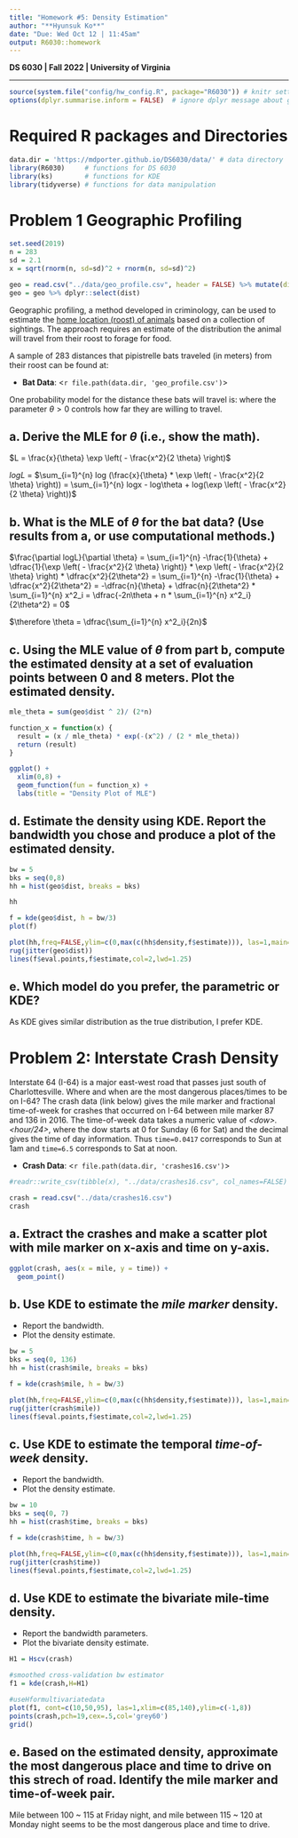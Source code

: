```yaml
---
title: "Homework #5: Density Estimation" 
author: "**Hyunsuk Ko**"
date: "Due: Wed Oct 12 | 11:45am"
output: R6030::homework
---
```


**DS 6030 | Fall 2022 | University of Virginia **

*******************************************
```r
source(system.file("config/hw_config.R", package="R6030")) # knitr settings
options(dplyr.summarise.inform = FALSE)  # ignore dplyr message about grouping
```

# Required R packages and Directories

::: {.solution}
```r
data.dir = 'https://mdporter.github.io/DS6030/data/' # data directory
library(R6030)     # functions for DS 6030
library(ks)        # functions for KDE
library(tidyverse) # functions for data manipulation   
```
:::



# Problem 1 Geographic Profiling

```r
set.seed(2019)
n = 283
sd = 2.1
x = sqrt(rnorm(n, sd=sd)^2 + rnorm(n, sd=sd)^2)

geo = read.csv("../data/geo_profile.csv", header = FALSE) %>% mutate(dist = V1)
geo = geo %>% dplyr::select(dist)
```

Geographic profiling, a method developed in criminology, can be used to estimate the [home location (roost) of animals](https://www.sciencedirect.com/science/article/pii/S0022519305004157) based on a collection of sightings. The approach requires an estimate of the distribution the animal will travel from their roost to forage for food. 

A sample of $283$ distances that pipistrelle bats traveled (in meters) from their roost can be found at: 

- **Bat Data**: <`r file.path(data.dir, 'geo_profile.csv')`>

One probability model for the distance these bats will travel is:
\begin{align*}
f(x; \theta) = \frac{x}{\theta} \exp \left( - \frac{x^2}{2 \theta} \right)
\end{align*}
where the parameter $\theta > 0$ controls how far they are willing to travel. 


## a. Derive the MLE for $\theta$ (i.e., show the math). 

::: {.solution}
$L = \frac{x}{\theta} \exp \left( - \frac{x^2}{2 \theta} \right)$

$logL$ = $\sum_{i=1}^{n} log (\frac{x}{\theta} * \exp \left( - \frac{x^2}{2 \theta} \right)) = \sum_{i=1}^{n} logx - log\theta + log(\exp \left( - \frac{x^2}{2 \theta} \right))$
:::


## b. What is the MLE of $\theta$ for the bat data? (Use results from a, or use computational methods.) 

::: {.solution}
$\frac{\partial logL}{\partial \theta} = \sum_{i=1}^{n} -\frac{1}{\theta} + \dfrac{1}{\exp \left( - \frac{x^2}{2 \theta} \right)} * \exp \left( - \frac{x^2}{2 \theta} \right) * \dfrac{x^2}{2\theta^2} = \sum_{i=1}^{n}  -\frac{1}{\theta} + \dfrac{x^2}{2\theta^2} = -\dfrac{n}{\theta} + \dfrac{n}{2\theta^2} * \sum_{i=1}^{n} x^2_i = \dfrac{-2n\theta + n * \sum_{i=1}^{n} x^2_i}{2\theta^2} = 0$


$\therefore \theta = \dfrac{\sum_{i=1}^{n} x^2_i}{2n}$
:::

## c. Using the MLE value of $\theta$ from part b, compute the estimated density at a set of evaluation points between 0 and 8 meters. Plot the estimated density.

::: {.solution}
```r
mle_theta = sum(geo$dist ^ 2)/ (2*n)

function_x = function(x) {
  result = (x / mle_theta) * exp(-(x^2) / (2 * mle_theta))
  return (result)
}

ggplot() +
  xlim(0,8) +
  geom_function(fun = function_x) +
  labs(title = "Density Plot of MLE")
```

:::

## d. Estimate the density using KDE. Report the bandwidth you chose and produce a plot of the estimated density. 

::: {.solution}
```r
bw = 5
bks = seq(0,8)
hh = hist(geo$dist, breaks = bks)

hh

f = kde(geo$dist, h = bw/3)
plot(f)

plot(hh,freq=FALSE,ylim=c(0,max(c(hh$density,f$estimate))), las=1,main='',border='white',col='grey75') 
rug(jitter(geo$dist)) 
lines(f$eval.points,f$estimate,col=2,lwd=1.25)
```

:::




## e. Which model do you prefer, the parametric or KDE? 

::: {.solution}
As KDE gives similar distribution as the true distribution, I prefer KDE.
:::




# Problem 2: Interstate Crash Density

Interstate 64 (I-64) is a major east-west road that passes just south of Charlottesville. Where and when are the most dangerous places/times to be on I-64? The crash data (link below) gives the mile marker and fractional time-of-week for crashes that occurred on I-64 between mile marker 87 and 136 in 2016. The time-of-week data takes a numeric value of *\<dow\>.\<hour/24\>*, where the dow starts at 0 for Sunday (6 for Sat) and the decimal gives the time of day information. Thus `time=0.0417` corresponds to Sun at 1am and `time=6.5` corresponds to Sat at noon. 

- **Crash Data**: <`r file.path(data.dir, 'crashes16.csv')`>

```r
#readr::write_csv(tibble(x), "../data/crashes16.csv", col_names=FALSE)

crash = read.csv("../data/crashes16.csv")
crash
```


## a. Extract the crashes and make a scatter plot with mile marker on x-axis and time on y-axis. 

::: {.solution}
```r
ggplot(crash, aes(x = mile, y = time)) +
  geom_point()
```
:::


## b. Use KDE to estimate the *mile marker* density. 

- Report the bandwidth. 
- Plot the density estimate.

::: {.solution}
```r
bw = 5
bks = seq(0, 136)
hh = hist(crash$mile, breaks = bks)

f = kde(crash$mile, h = bw/3)

plot(hh,freq=FALSE,ylim=c(0,max(c(hh$density,f$estimate))), las=1,main='',border='white',col='grey75') 
rug(jitter(crash$mile)) 
lines(f$eval.points,f$estimate,col=2,lwd=1.25)
```

:::


## c. Use KDE to estimate the temporal *time-of-week* density. 

- Report the bandwidth. 
- Plot the density estimate. 

::: {.solution}
```r
bw = 10
bks = seq(0, 7)
hh = hist(crash$time, breaks = bks)

f = kde(crash$time, h = bw/3)

plot(hh,freq=FALSE,ylim=c(0,max(c(hh$density,f$estimate))), las=1,main='',border='white',col='grey75') 
rug(jitter(crash$time)) 
lines(f$eval.points,f$estimate,col=2,lwd=1.25)
```

:::


## d. Use KDE to estimate the bivariate mile-time density. 

- Report the bandwidth parameters.
- Plot the bivariate density estimate. 

::: {.solution}
```r
H1 = Hscv(crash)

#smoothed cross-validation bw estimator 
f1 = kde(crash,H=H1)

#useHformultivariatedata 
plot(f1, cont=c(10,50,95), las=1,xlim=c(85,140),ylim=c(-1,8))
points(crash,pch=19,cex=.5,col='grey60')
grid()
```

:::


## e. Based on the estimated density, approximate the most dangerous place and time to drive on this strech of road. Identify the mile marker and time-of-week pair. 

::: {.solution}
Mile between 100 ~ 115 at Friday night, and mile between 115 ~ 120 at Monday night seems to be the most dangerous place and time to drive.
:::
		
